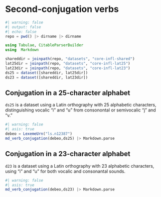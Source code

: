 # Second-conjugation verbs


```julia
#| warning: false
#| output: false
#| echo: false
repo = pwd() |> dirname |> dirname

using Tabulae, CitableParserBuilder
using  Markdown

shareddir = joinpath(repo, "datasets", "core-infl-shared") 
lat25dir = joinpath(repo, "datasets", "core-infl-lat25") 
lat23dir = joinpath(repo, "datasets", "core-infl-lat23") 
ds25 = dataset([shareddir, lat25dir])
ds23 = dataset([shareddir, lat23dir])
```

## Conjugation in a 25-character alphabet

`ds25` is a dataset using a Latin orthography with 25 alphabetic characters, distinguishing vocalic "i" and "u" from consonontal or semivocalic "j" and "v."


```julia
#| warning: false
#| asis: true
debeo = LexemeUrn("ls.n12387")
md_verb_conjugation(debeo,ds25) |> Markdown.parse
```



## Conjugation in a 23-character alphabet



`d23` is a dataset using a Latin orthography with 23 alphabetic characters, using "i" and "u" for both vocalic and consonantal sounds.


```julia
#| warning: false
#| asis: true
md_verb_conjugation(debeo,ds23) |> Markdown.parse
```
